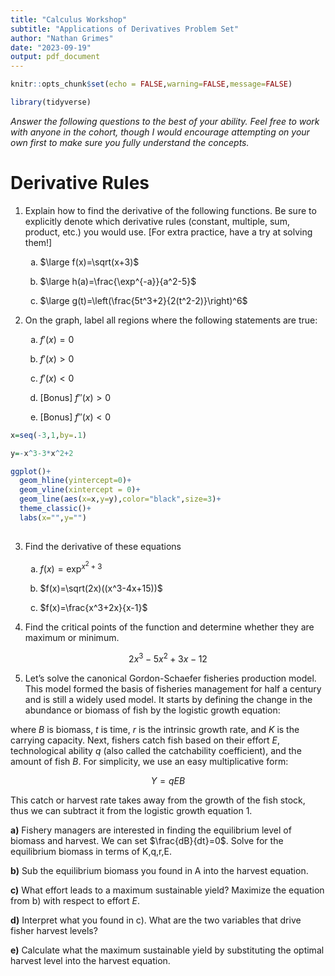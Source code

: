 ```yaml
---
title: "Calculus Workshop"
subtitle: "Applications of Derivatives Problem Set"
author: "Nathan Grimes"
date: "2023-09-19"
output: pdf_document
---
```


```r
knitr::opts_chunk$set(echo = FALSE,warning=FALSE,message=FALSE)

library(tidyverse)
```

*Answer the following questions to the best of your ability. Feel free to work with anyone in the cohort, though I would encourage attempting on your own first to make sure you fully understand the concepts.*

# Derivative Rules

1) Explain how to find the derivative of the following functions. Be sure to explicitly denote which derivative rules (constant, multiple, sum, product, etc.) you would use. [For extra practice, have a try at solving them!]

    a) $\large f(x)=\sqrt(x+3)$
    
    b) $\large h(a)=\frac{\exp^{-a}}{a^2-5}$
    
    c) $\large g(t)=\left(\frac{5t^3+2}{2(t^2-2)}\right)^6$
    
2) On the graph, label all regions where the following statements are true:

    a) $f'(x)=0$
    
    b) $f'(x)>0$
    
    c) $f'(x)<0$
    
    d) [Bonus] $f''(x)>0$
    
    e) [Bonus] $f''(x)<0$
    
```r
x=seq(-3,1,by=.1)

y=-x^3-3*x^2+2

ggplot()+
  geom_hline(yintercept=0)+
  geom_vline(xintercept = 0)+
  geom_line(aes(x=x,y=y),color="black",size=3)+
  theme_classic()+
  labs(x="",y="")
  
```
    
  
3)  Find the derivative of these equations

    a) $f(x)=\exp^{x^2+3}$
    
    b) $f(x)=\sqrt(2x)((x^3-4x+15))$
    
    c) $f(x)=\frac{x^3+2x}{x-1}$
    
4) Find the critical points of the function and determine whether they are maximum or minimum.

$$
2x^3-5x^2+3x-12
$$

\pagebreak
    
5) Let's solve the canonical Gordon-Schaefer fisheries production model. This model formed the basis of fisheries management for half a century and is still a widely used model. It starts by defining the change in the abundance or biomass of fish by the logistic growth equation:

\begin{equation}
\frac{dB}{dt}=rB(t)(1-\frac{B(t)}{K})
\end{equation}

where $B$ is biomass, $t$ is time, $r$ is the intrinsic growth rate, and $K$ is the carrying capacity. Next, fishers catch fish based on their effort $E$, technological ability $q$ (also called the catchability coefficient), and the amount of fish $B$. For simplicity, we use an easy multiplicative form:

$$
Y=qEB
$$

This catch or harvest rate takes away from the growth of the fish stock, thus we can subtract it from the logistic growth equation 1. 

\begin{equation}
\frac{dB}{dt}=rB(t)(1-\frac{B(t)}{K})-Y
\end{equation}

**a)** Fishery managers are interested in finding the equilibrium level of biomass and harvest. We can set $\frac{dB}{dt}=0$. Solve for the equilibrium biomass in terms of K,q,r,E.

**b)** Sub the equilibrium biomass you found in A into the harvest equation. 

**c)** What effort leads to a maximum sustainable yield? Maximize the equation from b) with respect to effort $E$.

**d)** Interpret what you found in c). What are the two variables that drive fisher harvest levels?

**e)** Calculate what the maximum sustainable yield by substituting the optimal harvest level into the harvest equation.